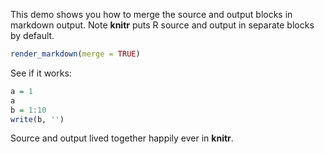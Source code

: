 This demo shows you how to merge the source and output blocks in markdown output. Note **knitr** puts R source and output in separate blocks by default.

```r
render_markdown(merge = TRUE)
```

See if it works:

```r
a = 1
a
b = 1:10
write(b, '')
```

Source and output lived together happily ever in **knitr**.
